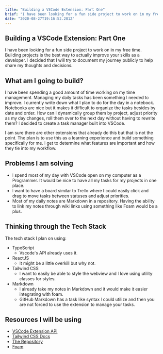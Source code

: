 ```yaml
---
title: "Building a VSCode Extension: Part One"
brief: "I have been looking for a fun side project to work on in my free time. Building projects is the best way to actually improve your skills as a developer. I decided that I will try to document my journey publicly to help share my thoughts and decisions..."
date: "2020-08-27T19:16:52.281Z"
---
```


## Building a VSCode Extension: Part One

I have been looking for a fun side project to work on in my free time. Building projects is the best way to actually improve your skills as a developer. I decided that I will try to document my journey publicly to help share my thoughts and decisions.

## What am I going to build?

I have been spending a good amount of time working on my time management. Managing my daily tasks has been something I needed to improve. I currently write down what I plan to do for the day in a notebook. Notebooks are nice but it makes it difficult to organize the tasks besides by date and order. How can I dynamically group them by project, adjust priority as my day changes, roll them over to the next day without having to rewrite them? I decided to create a task manager built into VSCode.

I am sure there are other extensions that already do this but that is not the point. The plan is to use this as a learning experience and build something specifically for me. I get to determine what features are important and how they tie into my workflow.

## Problems I am solving

- I spend most of my day with VSCode open on my computer as a Programmer. It would be nice to have all my tasks for my projects in one place.
- I want to have a board similar to Trello where I could easily click and drag to move tasks between statuses and adjust priorities.
- Most of my daily notes are Markdown in a repository. Having the ability to link my notes through wiki links using something like Foam would be a plus.

## Thinking through the Tech Stack

The tech stack I plan on using:
- TypeScript
  - Vscode's API already uses it.
- ReactJS
  - It might be a little overkill but why not.
- Tailwind CSS
  - I want to easily be able to style the webview and I love using utility classes for styles.
- Markdown
  - I already take my notes in Markdown and it would make it easier integrating with foam.
  - GitHub Markdown has a task like syntax I could utilize and then you are not forced to use the extension to manage your tasks.

## Resources I will be using

- [VSCode Extension API](https://code.visualstudio.com/api)
- [Tailwind CSS Docs](https://tailwindcss.com/)
- [The Repository](https://github.com/CodeByCorey/vscode-todo-task-manager)
- [Foam](https://foambubble.github.io/foam/)
